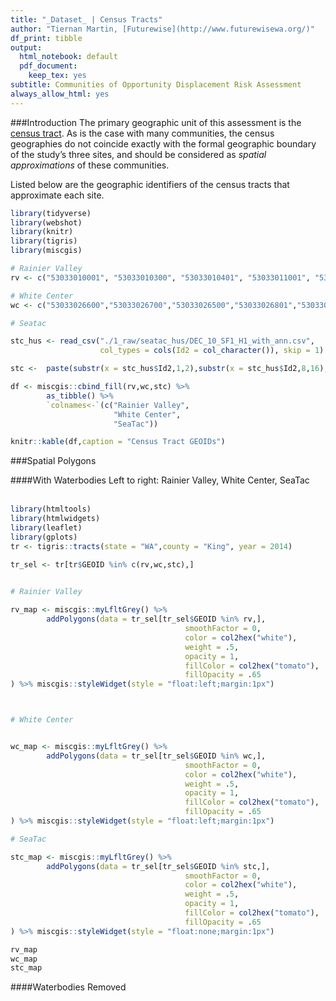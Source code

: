 ```yaml
---
title: "_Dataset_ | Census Tracts"
author: "Tiernan Martin, [Futurewise](http://www.futurewisewa.org/)"
df_print: tibble
output:
  html_notebook: default
  pdf_document:
    keep_tex: yes
subtitle: Communities of Opportunity Displacement Risk Assessment
always_allow_html: yes
---
```


<!-- <script> -->
<!--   $(document).ready(function() { -->
<!--     $('.leaflet').css('float','left'); -->
<!--     $('.leaflet').css('margin','1px'); -->
<!--     $('#htmlwidget-bd681c4a306214d15bb9').css('float','none'); -->
<!--   }); -->
<!-- </script> -->


###Introduction
The primary geographic unit of this assessment is the [census tract](https://www.census.gov/geo/reference/gtc/gtc_ct.html). As is the case with many communities, the census geographies do not coincide exactly with the formal geographic boundary of the study's three sites, and should be considered as _spatial approximations_ of these communities.

Listed below are the geographic identifiers of the census tracts that approximate each site.



```r
library(tidyverse)
library(webshot)
library(knitr)
library(tigris)
library(miscgis)

# Rainier Valley
rv <- c("53033010001", "53033010300", "53033010401", "53033011001", "53033011002", "53033011101","53033011102", "53033011700", "53033011800", "53033011900")

# White Center
wc <- c("53033026600","53033026700","53033026500","53033026801","53033026802","53033027000")

# Seatac

stc_hus <- read_csv("./1_raw/seatac_hus/DEC_10_SF1_H1_with_ann.csv", 
                    col_types = cols(Id2 = col_character()), skip = 1)

stc <-  paste(substr(x = stc_hus$Id2,1,2),substr(x = stc_hus$Id2,8,16),sep = "")

df <- miscgis::cbind_fill(rv,wc,stc) %>% 
        as_tibble() %>% 
        `colnames<-`(c("Rainier Valley",
                       "White Center",
                       "SeaTac"))

knitr::kable(df,caption = "Census Tract GEOIDs")
```

###Spatial Polygons

####With Waterbodies
Left to right: Rainier Valley, White Center, SeaTac
<br></br>

```r

library(htmltools)
library(htmlwidgets)
library(leaflet)
library(gplots)
tr <- tigris::tracts(state = "WA",county = "King", year = 2014)

tr_sel <- tr[tr$GEOID %in% c(rv,wc,stc),]


# Rainier Valley
        
rv_map <- miscgis::myLfltGrey() %>%
        addPolygons(data = tr_sel[tr_sel$GEOID %in% rv,],
                                       smoothFactor = 0,
                                       color = col2hex("white"),
                                       weight = .5,
                                       opacity = 1,
                                       fillColor = col2hex("tomato"),
                                       fillOpacity = .65
) %>% miscgis::styleWidget(style = "float:left;margin:1px")



# White Center


wc_map <- miscgis::myLfltGrey() %>%
        addPolygons(data = tr_sel[tr_sel$GEOID %in% wc,],
                                       smoothFactor = 0,
                                       color = col2hex("white"),
                                       weight = .5,
                                       opacity = 1,
                                       fillColor = col2hex("tomato"),
                                       fillOpacity = .65
) %>% miscgis::styleWidget(style = "float:left;margin:1px")

# SeaTac

stc_map <- miscgis::myLfltGrey() %>%
        addPolygons(data = tr_sel[tr_sel$GEOID %in% stc,],
                                       smoothFactor = 0,
                                       color = col2hex("white"),
                                       weight = .5,
                                       opacity = 1,
                                       fillColor = col2hex("tomato"),
                                       fillOpacity = .65
) %>% miscgis::styleWidget(style = "float:none;margin:1px")

rv_map
wc_map
stc_map


```


####Waterbodies Removed






